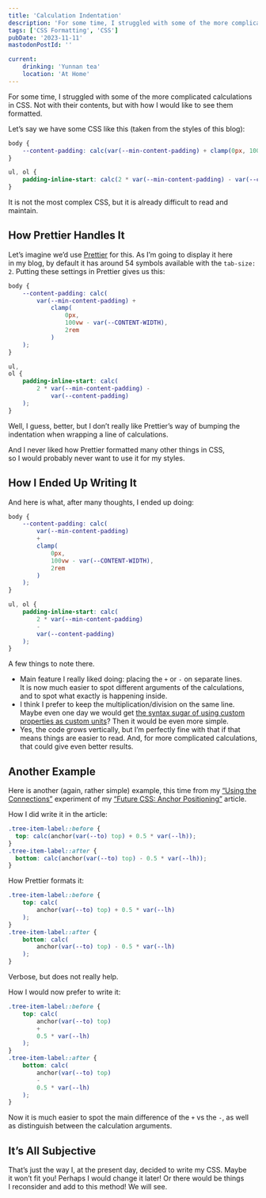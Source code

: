 ```yaml
---
title: 'Calculation Indentation'
description: 'For some time, I struggled with some of the more complicated calculations in CSS. Not with their contents, but with how I would like to see them formatted.'
tags: ['CSS Formatting', 'CSS']
pubDate: '2023-11-11'
mastodonPostId: ''

current:
	drinking: 'Yunnan tea'
	location: 'At Home'
---
```



For some time, I struggled with some of the more complicated calculations in CSS. Not with their contents, but with how I would like to see them formatted.

Let’s say we have some CSS like this (taken from the styles of this blog):

```css
body {
	--content-padding: calc(var(--min-content-padding) + clamp(0px, 100vw - var(--CONTENT-WIDTH), 2rem));
}

ul, ol {
	padding-inline-start: calc(2 * var(--min-content-padding) - var(--content-padding));
}
```

It is not the most complex CSS, but it is already difficult to read and maintain.

## How Prettier Handles It

Let’s imagine we’d use [Prettier](https://prettier.io/) for this. As I’m going to display it here in my blog, by default it has around 54 symbols available with the `tab-size: 2`. Putting these settings in Prettier gives us this:

```css
body {
	--content-padding: calc(
		var(--min-content-padding) +
			clamp(
				0px,
				100vw - var(--CONTENT-WIDTH),
				2rem
			)
	);
}

ul,
ol {
	padding-inline-start: calc(
		2 * var(--min-content-padding) -
			var(--content-padding)
	);
}
```

Well, I guess, better, but I don’t really like Prettier’s way of bumping the indentation when wrapping a line of calculations.

And I never liked how Prettier formatted many other things in CSS, so I would probably never want to use it for my styles.

## How I Ended Up Writing It

And here is what, after many thoughts, I ended up doing:

```css
body {
	--content-padding: calc(
		var(--min-content-padding)
		+
		clamp(
			0px,
			100vw - var(--CONTENT-WIDTH),
			2rem
		)
	);
}

ul, ol {
	padding-inline-start: calc(
		2 * var(--min-content-padding)
		-
		var(--content-padding)
	);
}
```

A few things to note there.

- Main feature I really liked doing: placing the `+` or `-` on separate lines. It is now much easier to spot different arguments of the calculations, and to spot what exactly is happening inside.
- I think I prefer to keep the multiplication/division on the same line. Maybe even one day we would get [the syntax sugar of using custom properties as custom units](https://github.com/w3c/csswg-drafts/issues/7379)? Then it would be even more simple.
- Yes, the code grows vertically, but I’m perfectly fine with that if that means things are easier to read. And, for more complicated calculations, that could give even better results.

## Another Example

Here is another (again, rather simple) example, this time from my [“Using the Connections”](https://kizu.dev/anchor-positioning-experiments/#using-the-connections) experiment of my [“Future CSS: Anchor Positioning”](https://kizu.dev/anchor-positioning-experiments/) article.

How I did write it in the article:

```css
.tree-item-label::before {
  top: calc(anchor(var(--to) top) + 0.5 * var(--lh));
}
.tree-item-label::after {
  bottom: calc(anchor(var(--to) top) - 0.5 * var(--lh));
}
```

How Prettier formats it:

```css
.tree-item-label::before {
	top: calc(
		anchor(var(--to) top) + 0.5 * var(--lh)
	);
}
.tree-item-label::after {
	bottom: calc(
		anchor(var(--to) top) - 0.5 * var(--lh)
	);
}
```

Verbose, but does not really help.

How I would now prefer to write it:

```css
.tree-item-label::before {
	top: calc(
		anchor(var(--to) top)
		+
		0.5 * var(--lh)
	);
}
.tree-item-label::after {
	bottom: calc(
		anchor(var(--to) top)
		-
		0.5 * var(--lh)
	);
}
```

Now it is much easier to spot the main difference of the `+` vs the `-`, as well as distinguish between the calculation arguments.

## It’s All Subjective

That’s just the way I, at the present day, decided to write my CSS. Maybe it won’t fit you! Perhaps I would change it later! Or there would be things I reconsider and add to this method! We will see.

